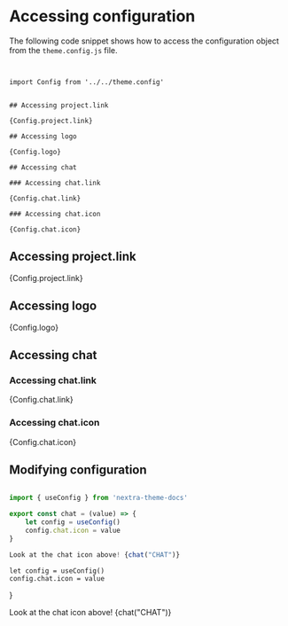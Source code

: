 
# Accessing configuration

The following code snippet shows how to access the configuration object from the `theme.config.js` file.

```


import Config from '../../theme.config'


## Accessing project.link

{Config.project.link}

## Accessing logo

{Config.logo}

## Accessing chat

### Accessing chat.link

{Config.chat.link}

### Accessing chat.icon

{Config.chat.icon}
```



## Accessing project.link

{Config.project.link}

## Accessing logo

{Config.logo}

## Accessing chat

### Accessing chat.link

{Config.chat.link}

### Accessing chat.icon

{Config.chat.icon}

## Modifying configuration

```js

import { useConfig } from 'nextra-theme-docs'

export const chat = (value) => {
    let config = useConfig()
    config.chat.icon = value
}

Look at the chat icon above! {chat("CHAT")}
```


    let config = useConfig()
    config.chat.icon = value
}

Look at the chat icon above! {chat("CHAT")}
